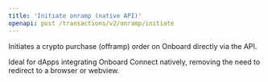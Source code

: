 ```yaml
---
title: 'Initiate onramp (native API)'
openapi: post /transactions/v2/onramp/initiate
---
```


Initiates a crypto purchase (offramp) order on Onboard directly via the API.

Ideal for dApps integrating Onboard Connect natively, removing the need to redirect to a browser or webview.